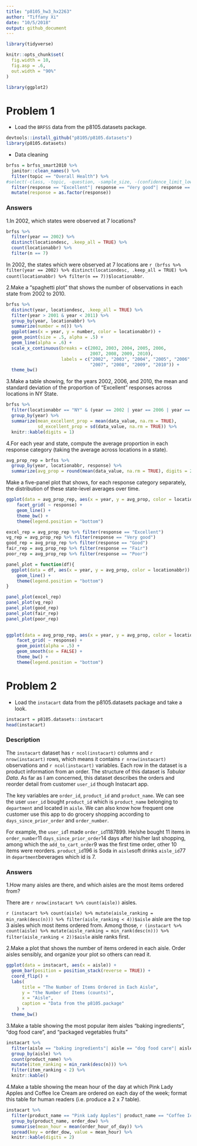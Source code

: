 ```yaml
---
title: "p8105_hw3_hx2263"
author: "Tiffany Xi"
date: "10/5/2018"
output: github_document
---
```


```r
library(tidyverse)

knitr::opts_chunk$set(
  fig.width = 10,
  fig.asp = .6,
  out.width = "90%"
)

library(ggplot2)
```

# Problem 1

* Load the `BRFSS` data from the p8105.datasets package.

```r
devtools::install_github("p8105/p8105.datasets")
library(p8105.datasets)
```

* Data cleaning

```r
brfss = brfss_smart2010 %>% 
  janitor::clean_names() %>% 
  filter(topic == "Overall Health") %>% 
#select(-class, -topic, -question, -sample_size, -(confidence_limit_low:geo_location)) %>% 
  filter(response == "Excellent"| response == "Very good"| response == "Good"| response == "Fair"| response == "Poor") %>% 
  mutate(response = as.factor(response))
```

### Answers

1.In 2002, which states were observed at 7 locations?

```r
brfss %>% 
  filter(year == 2002) %>% 
  distinct(locationdesc, .keep_all = TRUE) %>% 
  count(locationabbr) %>% 
  filter(n == 7)
```

In 2002, the states which were observed at 7 locations are `r (brfss %>% filter(year == 2002) %>% distinct(locationdesc, .keep_all = TRUE) %>% count(locationabbr) %>% filter(n == 7))$locationabbr`.

2.Make a “spaghetti plot” that shows the number of observations in each state from 2002 to 2010.

```r
brfss %>% 
  distinct(year, locationdesc, .keep_all = TRUE) %>% 
  filter(year > 2001 & year < 2011) %>% 
  group_by(year, locationabbr) %>% 
  summarize(number = n()) %>% 
  ggplot(aes(x = year, y = number, color = locationabbr)) +
  geom_point(size = .5, alpha = .5) +
  geom_line(alpha = .6) +
  scale_x_continuous(breaks = c(2002, 2003, 2004, 2005, 2006, 
                                2007, 2008, 2009, 2010), 
                     labels = c("2002", "2003", "2004", "2005", "2006", 
                                "2007", "2008", "2009", "2010")) +
  theme_bw()
```

3.Make a table showing, for the years 2002, 2006, and 2010, the mean and standard deviation of the proportion of “Excellent” responses across locations in NY State.

```r
brfss %>% 
  filter(locationabbr == "NY" & (year == 2002 | year == 2006 | year == 2010) & response == "Excellent") %>% 
  group_by(year) %>% 
  summarize(mean_excellent_prop = mean(data_value, na.rm = TRUE),
            sd_excellent_prop = sd(data_value, na.rm = TRUE)) %>% 
  knitr::kable(digits = 1)
```

4.For each year and state, compute the average proportion in each response category (taking the average across locations in a state). 

```r
avg_prop_rep = brfss %>% 
  group_by(year, locationabbr, response) %>% 
  summarize(avg_prop = round(mean(data_value, na.rm = TRUE), digits = 2))
```

Make a five-panel plot that shows, for each response category separately, the distribution of these state-level averages over time.
```r
ggplot(data = avg_prop_rep, aes(x = year, y = avg_prop, color = locationabbr)) +
    facet_grid( ~ response) +
    geom_line() +
    theme_bw() +
    theme(legend.position = "bottom")
```

```r
excel_rep = avg_prop_rep %>% filter(response == "Excellent")
vg_rep = avg_prop_rep %>% filter(response == "Very good")
good_rep = avg_prop_rep %>% filter(response == "Good")
fair_rep = avg_prop_rep %>% filter(response == "Fair")
poor_rep = avg_prop_rep %>% filter(response == "Poor")

panel_plot = function(df){
  ggplot(data = df, aes(x = year, y = avg_prop, color = locationabbr)) +
    geom_line() +
    theme(legend.position = "bottom")
}

panel_plot(excel_rep)
panel_plot(vg_rep)
panel_plot(good_rep)
panel_plot(fair_rep)
panel_plot(poor_rep)  
  
```

```r
ggplot(data = avg_prop_rep, aes(x = year, y = avg_prop, color = locationabbr)) +
    facet_grid( ~ response) +
    geom_point(alpha = .5) +
    geom_smooth(se = FALSE) +
    theme_bw() +
    theme(legend.position = "bottom")

```

# Problem 2

* Load the `instacart` data from the p8105.datasets package and take a look.

```r
instacart = p8105.datasets::instacart
head(instacart)
```

### Description

The `instacart` dataset has `r ncol(instacart)` columns and `r nrow(instacart)` rows, which means it contains `r nrow(instacart)` observations and `r ncol(instacart)` variables. Each row in the dataset is a product information from an order. The structure of this dataset is *Tabular Data*. As far as I am concerned, this dataset describes the orders and reorder detail from customer `user_id` though Instacart app.

The key variables are `order_id`, `product_id` and `product_name`. We can see the user `user_id` bought `product_id` which is `product_name` belonging to `department` and located in `aisle`. We can also know how frequent one customer use this app to do grocery shopping according to `days_since_prior_order` and `order_number`. 

For example, the `user_id`1 made `order_id`1187899. He/she bought 11 items in `order_number`11 `days_since_prior_order`14 days after his/her last shopping, among which the `add_to_cart_order`9 was the first time order, other 10 items were reorders. `product_id`196 is Soda in `aisle`soft drinks `aisle_id`77 in `department`beverages which id is 7.

### Answers

1.How many aisles are there, and which aisles are the most items ordered from?

There are `r nrow(instacart %>% count(aisle))` aisles.

`r (instacart %>% count(aisle) %>% mutate(aisle_ranking = min_rank(desc(n))) %>% filter(aisle_ranking < 4))$aisle` aisle are the top 3 aisles which most items ordered from.
Among those, `r (instacart %>% count(aisle) %>% mutate(aisle_ranking = min_rank(desc(n))) %>% filter(aisle_ranking < 2))$aisle` aisle ranks first.


2.Make a plot that shows the number of items ordered in each aisle. Order aisles sensibly, and organize your plot so others can read it.

```r
ggplot(data = instacart, aes(x = aisle)) +
  geom_bar(position = position_stack(reverse = TRUE)) +
  coord_flip() +
  labs(
      title = "The Number of Items Ordered in Each Aisle",
      y = "the Number of Items (counts)",
      x = "Aisle",
      caption = "Data from the p8105.package"
    ) +
  theme_bw()
```


3.Make a table showing the most popular item aisles "baking ingredients", "dog food care", and "packaged vegetables fruits"

```r
instacart %>% 
  filter(aisle == "baking ingredients"| aisle == "dog food care"| aisle == "packaged vegetables fruits") %>% 
  group_by(aisle) %>% 
  count(product_name) %>% 
  mutate(item_ranking = min_rank(desc(n))) %>% 
  filter(item_ranking < 2) %>% 
  knitr::kable()
```

4.Make a table showing the mean hour of the day at which Pink Lady Apples and Coffee Ice Cream are ordered on each day of the week; format this table for human readers (i.e. produce a 2 x 7 table).

```r
instacart %>% 
  filter(product_name == "Pink Lady Apples"| product_name == "Coffee Ice Cream" ) %>% 
  group_by(product_name, order_dow) %>% 
  summarise(mean_hour = mean(order_hour_of_day)) %>% 
  spread(key = order_dow, value = mean_hour) %>% 
  knitr::kable(digits = 2)
```








